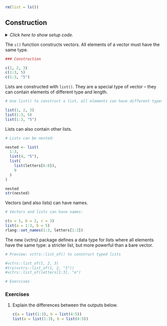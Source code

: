 ```r
rm(list = ls())
```


## Construction

<details><summary>*Click here to show setup code.*</summary>
</details>

The `c()` function constructs vectors.
All elements of a vector must have the same type.

```r
### Construction

```
```r
c(1, 2, 3)
c(1:3, 5)
c(1:3, "5")
```

Lists are constructed with `list()`.
They are a special type of vector -- they can contain elements of different type and length.

```r
# Use list() to construct a list, all elements can have different types and lengths:
```
```r
list(1, 2, 3)
list(1:3, 5)
list(1:3, "5")
```

Lists can also contain other lists.

```r
# Lists can be nested:
```
```r
nested <- list(
  1:3,
  list(4, "5"),
  list(
    list(letters[6:8]),
    9
  )
)

nested
str(nested)
```

Vectors (and also lists) can have names.

```r
# Vectors and lists can have names:
```
```r
c(a = 1, b = 2, c = 3)
list(a = 1:3, b = 5)
rlang::set_names(1:3, letters[1:3])
```

The new {vctrs} package defines a data type for lists where all elements have the same type: a stricter list, but more powerful than a bare vector.

```r
# Preview: vctrs::list_of() to construct typed lists
```
```r
#vctrs::list_of(1, 2, 3)
#try(vctrs::list_of(1, 2, "3"))
#vctrs::list_of(letters[1:3], "e")
```

```r
# Exercises
```

### Exercises

1. Explain the differences between the outputs below.

    ```r
    c(a = list(1:3), b = list(4:5))
    list(a = list(1:3), b = list(4:5))
    ```
